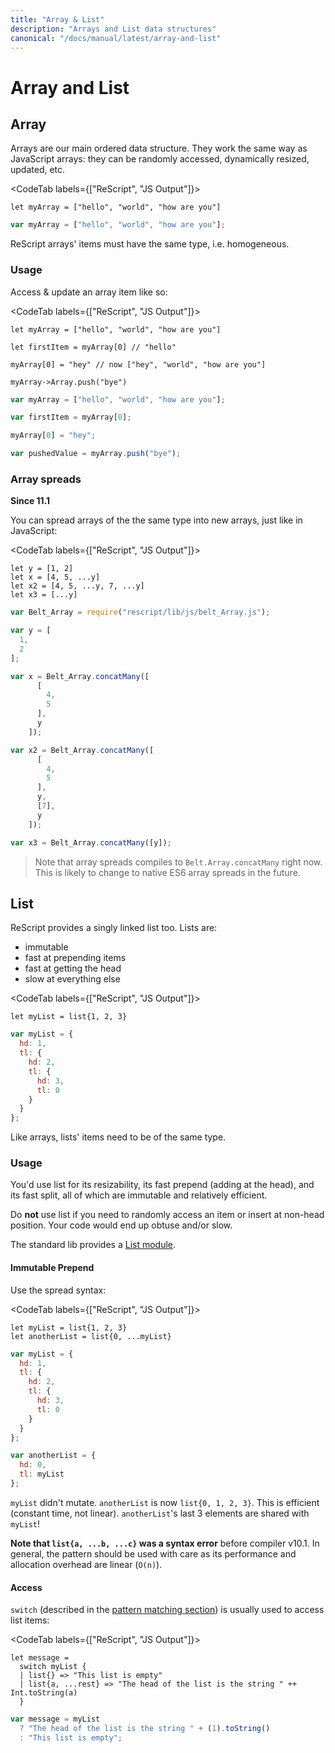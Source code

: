 ```yaml
---
title: "Array & List"
description: "Arrays and List data structures"
canonical: "/docs/manual/latest/array-and-list"
---
```


# Array and List

## Array

Arrays are our main ordered data structure. They work the same way as JavaScript arrays: they can be randomly accessed, dynamically resized, updated, etc.

<CodeTab labels={["ReScript", "JS Output"]}>

```res example
let myArray = ["hello", "world", "how are you"]
```
```js
var myArray = ["hello", "world", "how are you"];
```

</CodeTab>

ReScript arrays' items must have the same type, i.e. homogeneous.

### Usage

Access & update an array item like so:

<CodeTab labels={["ReScript", "JS Output"]}>

```res example
let myArray = ["hello", "world", "how are you"]

let firstItem = myArray[0] // "hello"

myArray[0] = "hey" // now ["hey", "world", "how are you"]

myArray->Array.push("bye")
```
```js
var myArray = ["hello", "world", "how are you"];

var firstItem = myArray[0];

myArray[0] = "hey";

var pushedValue = myArray.push("bye");
```

</CodeTab>

### Array spreads

**Since 11.1**


You can spread arrays of the the same type into new arrays, just like in JavaScript:

<CodeTab labels={["ReScript", "JS Output"]}>

```res example
let y = [1, 2]
let x = [4, 5, ...y]
let x2 = [4, 5, ...y, 7, ...y]
let x3 = [...y]
```

```javascript
var Belt_Array = require("rescript/lib/js/belt_Array.js");

var y = [
  1,
  2
];

var x = Belt_Array.concatMany([
      [
        4,
        5
      ],
      y
    ]);

var x2 = Belt_Array.concatMany([
      [
        4,
        5
      ],
      y,
      [7],
      y
    ]);

var x3 = Belt_Array.concatMany([y]);
```
</CodeTab>

> Note that array spreads compiles to `Belt.Array.concatMany` right now. This is likely to change to native ES6 array spreads in the future.

## List

ReScript provides a singly linked list too. Lists are:

- immutable
- fast at prepending items
- fast at getting the head
- slow at everything else

<CodeTab labels={["ReScript", "JS Output"]}>

```res example
let myList = list{1, 2, 3}
```
```js
var myList = {
  hd: 1,
  tl: {
    hd: 2,
    tl: {
      hd: 3,
      tl: 0
    }
  }
};
```

</CodeTab>

Like arrays, lists' items need to be of the same type.

### Usage

You'd use list for its resizability, its fast prepend (adding at the head), and its fast split, all of which are immutable and relatively efficient.

Do **not** use list if you need to randomly access an item or insert at non-head position. Your code would end up obtuse and/or slow.

The standard lib provides a [List module](api/core/list).

#### Immutable Prepend

Use the spread syntax:

<CodeTab labels={["ReScript", "JS Output"]}>

```res prelude
let myList = list{1, 2, 3}
let anotherList = list{0, ...myList}
```
```js
var myList = {
  hd: 1,
  tl: {
    hd: 2,
    tl: {
      hd: 3,
      tl: 0
    }
  }
};

var anotherList = {
  hd: 0,
  tl: myList
};
```

</CodeTab>

`myList` didn't mutate. `anotherList` is now `list{0, 1, 2, 3}`. This is efficient (constant time, not linear). `anotherList`'s last 3 elements are shared with `myList`!

**Note that `list{a, ...b, ...c}` was a syntax error** before compiler v10.1. In general, the pattern should be used with care as its performance and allocation overhead are linear (`O(n)`).

#### Access

`switch` (described in the [pattern matching section](pattern-matching-destructuring.md)) is usually used to access list items:

<CodeTab labels={["ReScript", "JS Output"]}>

```res example
let message =
  switch myList {
  | list{} => "This list is empty"
  | list{a, ...rest} => "The head of the list is the string " ++ Int.toString(a)
  }
```
```js
var message = myList
  ? "The head of the list is the string " + (1).toString()
  : "This list is empty";
```

</CodeTab>
